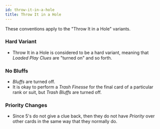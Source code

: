 ```yaml
---
id: throw-it-in-a-hole
title: Throw It in a Hole
---
```


These conventions apply to the "Throw It in a Hole" variants.

### Hard Variant

- Throw It in a Hole is considered to be a hard variant, meaning that _Loaded Play Clues_ are "turned on" and so forth.

### No Bluffs

- _Bluffs_ are turned off.
- It is okay to perform a _Trash Finesse_ for the final card of a particular rank or suit, but _Trash Bluffs_ are turned off.

### Priority Changes

- Since 5's do not give a clue back, then they do not have _Priority_ over other cards in the same way that they normally do.
